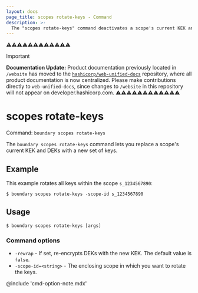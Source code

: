 ```yaml
---
layout: docs
page_title: scopes rotate-keys - Command
description: >-
  The "scopes rotate-keys" command deactivates a scope's current KEK and DEKs, and then activates a new set of keys for the scope resource.
---
```


⚠️⚠️⚠️⚠️⚠️⚠️⚠️⚠️⚠️⚠️⚠️⚠️
> [!IMPORTANT]  
> **Documentation Update:** Product documentation previously located in `/website` has moved to the [`hashicorp/web-unified-docs`](https://github.com/hashicorp/web-unified-docs) repository, where all product documentation is now centralized. Please make contributions directly to `web-unified-docs`, since changes to `/website` in this repository will not appear on developer.hashicorp.com.
⚠️⚠️⚠️⚠️⚠️⚠️⚠️⚠️⚠️⚠️⚠️⚠️

# scopes rotate-keys

Command: `boundary scopes rotate-keys`

The `boundary scopes rotate-keys` command lets you replace a scope's current KEK and DEKs with a new set of keys.

## Example

This example rotates all keys within the scope `s_1234567890`:

```shell-session
$ boundary scopes rotate-keys -scope-id s_1234567890
```

## Usage

<CodeBlockConfig hideClipboard>

```shell-session
$ boundary scopes rotate-keys [args]
```

</CodeBlockConfig>

### Command options

- `-rewrap` - If set, re-encrypts DEKs with the new KEK.
The default value is `false`.
- `-scope-id=<string>` - The enclosing scope in which you want to rotate the keys.

@include 'cmd-option-note.mdx'